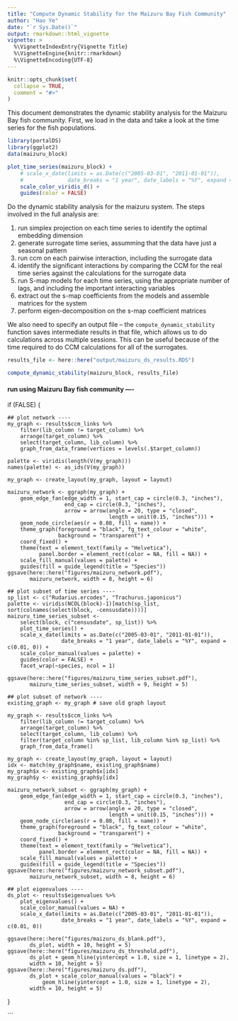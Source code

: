 ```yaml
---
title: "Compute Dynamic Stability for the Maizuru Bay Fish Community"
author: "Hao Ye"
date: "`r Sys.Date()`"
output: rmarkdown::html_vignette
vignette: >
  %\VignetteIndexEntry{Vignette Title}
  %\VignetteEngine{knitr::rmarkdown}
  %\VignetteEncoding{UTF-8}
---
```


```r
knitr::opts_chunk$set(
  collapse = TRUE,
  comment = "#>"
)
```

This document demonstrates the dynamic stability analysis for the Maizuru Bay fish community. First, we load in the data and take a look at the time series for the fish populations.

```r
library(portalDS)
library(ggplot2)
data(maizuru_block)

plot_time_series(maizuru_block) +
    # scale_x_date(limits = as.Date(c("2005-03-01", "2011-01-01")),
    #              date_breaks = "1 year", date_labels = "%Y", expand = c(0.01, 0)) +
    scale_color_viridis_d() +
    guides(color = FALSE)
```

Do the dynamic stability analysis for the maizuru system. The steps involved in the full analysis are:

1. run simplex projection on each time series to identify the optimal embedding dimension
2. generate surrogate time series, assumming that the data have just a seasonal pattern
3. run ccm on each pairwise interaction, including the surrogate data
4. identify the significant interactions by comparing the CCM for the real time series against the calculations for the surrogate data
5. run S-map models for each time series, using the appropriate number of lags, and including the important interacting variables
6. extract out the s-map coefficients from the models and assemble matrices for the system
7. perform eigen-decomposition on the s-map coefficient matrices

We also need to specify an output file -- the `compute_dynamic_stability` function saves intermediate results in that file, which allows us to do calculations across multiple sessions. This can be useful because of the time required to do CCM calculations for all of the surrogates.

```r
results_file <- here::here("output/maizuru_ds_results.RDS")

compute_dynamic_stability(maizuru_block, results_file)
```


#### run using Maizuru Bay fish community ----
if (FALSE)
{



    ## plot network ----
    my_graph <- results$ccm_links %>%
        filter(lib_column != target_column) %>%
        arrange(target_column) %>%
        select(target_column, lib_column) %>%
        graph_from_data_frame(vertices = levels(.$target_column))

    palette <- viridis(length(V(my_graph)))
    names(palette) <- as_ids(V(my_graph))

    my_graph <- create_layout(my_graph, layout = layout)

    maizuru_network <- ggraph(my_graph) +
        geom_edge_fan(edge_width = 1, start_cap = circle(0.3, "inches"),
                      end_cap = circle(0.3, "inches"),
                      arrow = arrow(angle = 20, type = "closed",
                                    length = unit(0.15, "inches"))) +
        geom_node_circle(aes(r = 0.08, fill = name)) +
        theme_graph(foreground = "black", fg_text_colour = "white",
                    background = "transparent") +
        coord_fixed() +
        theme(text = element_text(family = "Helvetica"),
              panel.border = element_rect(color = NA, fill = NA)) +
        scale_fill_manual(values = palette) +
        guides(fill = guide_legend(title = "Species"))
    ggsave(here::here("figures/maizuru_network.pdf"),
           maizuru_network, width = 8, height = 6)

    ## plot subset of time series ----
    sp_list <- c("Rudarius.ercodes", "Trachurus.japonicus")
    palette <- viridis(NCOL(block)-1)[match(sp_list, sort(colnames(select(block, -censusdate))))]
    maizuru_time_series_subset <-
        select(block, c("censusdate", sp_list)) %>%
        plot_time_series() +
        scale_x_date(limits = as.Date(c("2005-03-01", "2011-01-01")),
                     date_breaks = "1 year", date_labels = "%Y", expand = c(0.01, 0)) +
        scale_color_manual(values = palette) +
        guides(color = FALSE) +
        facet_wrap(~species, ncol = 1)

    ggsave(here::here("figures/maizuru_time_series_subset.pdf"),
           maizuru_time_series_subset, width = 9, height = 5)

    ## plot subset of network ----
    existing_graph <- my_graph # save old graph layout

    my_graph <- results$ccm_links %>%
        filter(lib_column != target_column) %>%
        arrange(target_column) %>%
        select(target_column, lib_column) %>%
        filter(target_column %in% sp_list, lib_column %in% sp_list) %>%
        graph_from_data_frame()

    my_graph <- create_layout(my_graph, layout = layout)
    idx <- match(my_graph$name, existing_graph$name)
    my_graph$x <- existing_graph$x[idx]
    my_graph$y <- existing_graph$y[idx]

    maizuru_network_subset <- ggraph(my_graph) +
        geom_edge_fan(edge_width = 1, start_cap = circle(0.3, "inches"),
                      end_cap = circle(0.3, "inches"),
                      arrow = arrow(angle = 20, type = "closed",
                                    length = unit(0.15, "inches"))) +
        geom_node_circle(aes(r = 0.08, fill = name)) +
        theme_graph(foreground = "black", fg_text_colour = "white",
                    background = "transparent") +
        coord_fixed() +
        theme(text = element_text(family = "Helvetica"),
              panel.border = element_rect(color = NA, fill = NA)) +
        scale_fill_manual(values = palette) +
        guides(fill = guide_legend(title = "Species"))
    ggsave(here::here("figures/maizuru_network_subset.pdf"),
           maizuru_network_subset, width = 8, height = 6)

    ## plot eigenvalues ----
    ds_plot <- results$eigenvalues %>%
        plot_eigenvalues() +
        scale_color_manual(values = NA) +
        scale_x_date(limits = as.Date(c("2005-03-01", "2011-01-01")),
                     date_breaks = "1 year", date_labels = "%Y", expand = c(0.01, 0))

    ggsave(here::here("figures/maizuru_ds_blank.pdf"),
           ds_plot, width = 10, height = 5)
    ggsave(here::here("figures/maizuru_ds_threshold.pdf"),
           ds_plot + geom_hline(yintercept = 1.0, size = 1, linetype = 2),
           width = 10, height = 5)
    ggsave(here::here("figures/maizuru_ds.pdf"),
           ds_plot + scale_color_manual(values = "black") +
               geom_hline(yintercept = 1.0, size = 1, linetype = 2),
           width = 10, height = 5)
}

```
